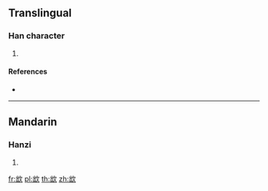 ==Translingual==

===Han character===
{{Han char|rn=76|rad=欠|as=05|sn=9|four=|canj=UUNO|ids=⿰出欠}}

# {{defn|Han|sort=欠05}}

====References====
* {{Han ref|kx=0566.330|dkj=16040|dj=0955.230|hdz=32137.110|uh=6B2A|ud=27434}}

----

==Mandarin==

===Hanzi===
{{cmn-hanzi|pin=[[chù]] ([[chu4]])|wg=ch'u<sup>4</sup>}}

# {{defn|lang=cmn|sort=欠05}}

[[fr:欪]]
[[pl:欪]]
[[th:欪]]
[[zh:欪]]